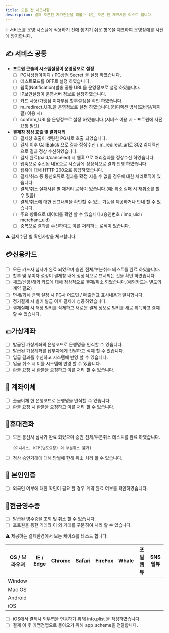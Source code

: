 ```yaml
---
title: 오픈 전 체크사항
description: 결제 오픈전 자가진단을 해볼수 있는 오픈 전 체크사항 리스트 입니다.
---
```


💡 서비스를 운영 시스템에 적용하기 전에 놓치기 쉬운 항목을 체크하여 운영장애를 사전에 방지합니다.

## ✍️ 서비스 공통

- **포트원 콘솔의 시스템설정이 운영정보로 설정**
  - [ ] PG사상점아이디 / PG상점 Secret 을 설정 하였습니다.
  - [ ] 테스트모드를 OFF로 설정 하였습니다.
  - [ ] 웹훅(Notification)발송 공통 URL을 운영정보로 설정 하였습니다.
  - [ ] IP보안설정이 운영서버 정보로 설정하였습니다.
  - [ ] 카드 사용/가맹점 이자부담 할부설정을 확인 하였습니다.
  - [ ] m\_redirect\_URL을 운영정보로 설정 하였습니다.(리디렉션 방식(모바일/페이팔) 이용 시)
  - [ ] confirm\_URL을 운영정보로 설정 하였습니다.(서비스 이용 시 - 포트원에 사전 요청 필요)
- **결제창 정상 호출 및 결과처리**
  - [ ] 결제창 호출이 셋팅한 PG사로 호출 되었습니다.
  - [ ] 결제 이후 CallBakck 으로 결과 정상수신 / m\_redirect\_url로 302 리디렉션으로 결과 정상 수신하였습니다.
  - [ ] 결제 완료(paid/canceled) 시 웹훅으로 처리결과를 정상수신 하였습니다.
  - [ ] 웹훅으로 수신된 내용으로 시스템에 정상적으로 결과 반영 하였습니다.
  - [ ] 웹훅에 대해 HTTP 200으로 응답하였습니다.
  - [ ] 결제/취소 중 통신오류로 결과를 확정 지을 수 없을 경우에 대한 처리로직이 있습니다.
  - [ ] 결제/취소 실패사유 별 재처리 로직이 있습니다.(예: 취소 실패 시 재취소를 할 수 있음)
  - [ ] 결제/취소에 대한 전표내역을 확인할 수 있는 기능을 제공하거나 안내 할 수 있습니다.
  - [ ] 주요 항목으로 데이터를 확인 할 수 있습니다.(승인번호 / imp\_uid / merchant\_uid)
  - [ ] 중복으로 결과를 수신하여도 이를 처리하는 로직이 있습니다.

⚠️ 결제수단 별 확인사항을 체크합니다.

## 💳신용카드

- [ ] 모든 카드사 심사가 완료 되었으며 승인,전체/부분취소 테스트를 완료 하였습니다.
- [ ] 할부 및 무이자 설정이 결제창 내에 정상적으로 표시되는 것을 확인 하였습니다.
- [ ] 체크/신용/해외 카드에 대해 정상적으로 결제/취소 되었습니다.(해외카드는 별도의 계약 필요)
- [ ] 면세/과세 금액 설정 시 PG사 어드민 / 매출전표 표시내용과 일치합니다.
- [ ] 정기결제 시 빌키 발급 이후 결제에 성공하였습니다.
- [ ] 결제실패 시 해당 빌키를 삭제하고 새로운 결제 정보로 빌키를 새로 취득하고 결제 할 수 있습니다.

## 💵가상계좌

- [ ] 발급된 가상계좌의 은행코드로 은행명을 인식할 수 있습니다.
- [ ] 발급된 가상계좌를 납부자에게 전달하고 삭제 할 수 있습니다.
- [ ] 입급 결과를 수신하고 시스템에 반영 할 수 있습니다.
- [ ] 입금 취소 시 이를 시스템에 반영 할 수 있습니다.
- [ ] 환불 요청 시 환불을 요청하고 이를 처리 할 수 있습니다.

## 💸 계좌이체

- [ ] 출금이체 한 은행코드로 은행명을 인식할 수 있습니다.
- [ ] 환불 요청 시 환불을 요청하고 이를 처리 할 수 있습니다.

## 📱휴대전화

-   [ ] 모든 통신사 심사가 완료 되었으며 승인,전체/부분취소 테스트를 완료 하였습니다.

    ```
    (이니시스, KCP(별도요청) 외 부분취소 불가)
    ```
- [ ] 정상 승인거래에 대해 당월에 한해 취소 처리 할 수 있습니다.

## 🙋 본인인증

- [ ] 외국인 여부에 대한 확인이 필요 할 경우 계약 완료 여부를 확인하였습니다.

## 🧾현금영수증

- [ ] 발급된 영수증을 조회 및 취소 할 수 있습니다.
- [ ] 포트원을 통한 거래와 이 외 거래를 구분하여 처리 할 수 있습니다.

⚠️ 제공하는 결제환경에서 모든 케이스를 테스트 합니다.

| OS / 브라우져 | IE / Edge | Chrome | Safari | FireFox | Whale | 포털 웹뷰 | SNS 웹뷰 |
| ------------- | --------- | ------ | ------ | ------- | ----- | --------- | -------- |
| Window        |           |        |        |         |       |           |          |
| Mac OS        |           |        |        |         |       |           |          |
| Android       |           |        |        |         |       |           |          |
| iOS           |           |        |        |         |       |           |          |

- [ ] iOS에서 결제사 외부앱을 연동하기 위해 info.plist 을 작성하였습니다.
- [ ] 결제 이 후 가맹점앱으로 돌아오기 위해 app\_scheme을 전달합니다.
